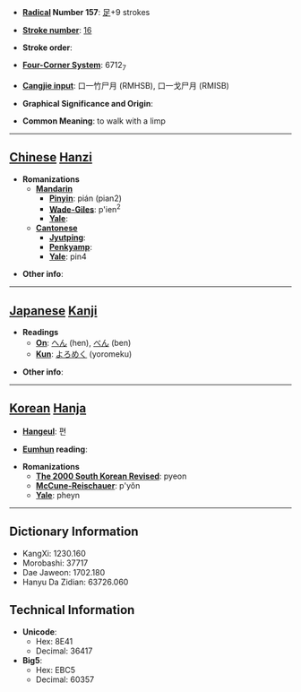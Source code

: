 * '''[[Wiktionary:Chinese radical index| Radical]] Number 157''': [[Wiktionary:Chinese radical index 足|足]]+9 strokes

* '''[[Wiktionary:Chinese total strokes index|Stroke number]]''': [[Wiktionary:Chinese total strokes index 16|16]]

* '''Stroke order''': 

* '''[[Wiktionary:Chinese four corner index|Four-Corner System]]''': 6712<sub>7</sub>

* '''[[Wiktionary:Chinese Cangjie index|Cangjie input]]''': 口一竹尸月 (RMHSB), 口一戈尸月 (RMISB)

* '''Graphical Significance and Origin''': 

* '''Common Meaning''': to walk with a limp

----

== [[Chinese]] [[Hanzi]] ==

* '''Romanizations'''
** '''[[Mandarin]]'''
*** '''[[Pinyin]]''': pián (pian2)
*** '''[[Wade-Giles]]''': p'ien<sup>2</sup>
*** '''[[Yale]]''': 
** '''[[Cantonese]]'''
*** '''[[Jyutping]]''':
*** '''[[Penkyamp]]''': 
*** '''[[Yale]]''': pin4

* '''Other info''': 

----

== [[Japanese]] [[Kanji]] ==

* '''Readings'''
** '''[[On]]''': [[へん]] (hen), [[べん]] (ben)
** '''[[Kun]]''': [[よろめく]] (yoromeku)

* '''Other info''':  

----

== [[Korean]] [[Hanja]] ==

* '''[[Hangeul]]''': 편

* '''[[Eumhun]] reading''': 

* '''Romanizations'''
** '''[[The 2000 South Korean Revised Romanization|The 2000 South Korean Revised]]''': pyeon
** '''[[McCune-Reischauer]]''': p'yŏn
** '''[[Yale]]''': pheyn

----

== Dictionary Information ==

* KangXi: 1230.160
* Morobashi: 37717
* Dae Jaweon: 1702.180
* Hanyu Da Zidian: 63726.060

== Technical Information ==

* '''Unicode''':
** Hex: 8E41
** Decimal: 36417
* '''Big5''':
** Hex: EBC5
** Decimal: 60357